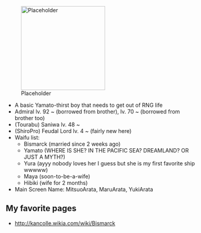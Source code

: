 [[File:Placeholder|thumb|220px]]
*A basic Yamato-thirst boy that needs to get out of RNG life
*Admiral lv. 92 ~ (borrowed from brother), lv. 70 ~ (borrowed from brother too)
*(Tourabu) Saniwa lv. 48 ~
*(ShiroPro) Feudal Lord lv. 4 ~ (fairly new here)
*Waifu list:
**Bismarck (married since 2 weeks ago)
**Yamato (WHERE IS SHE? IN THE PACIFIC SEA? DREAMLAND? OR JUST A MYTH?)
**Yura (ayyy nobody loves her I guess but she is my first favorite ship wwwww)
**Maya (soon-to-be-a-wife)
**Hibiki (wife for 2 months)
*Main Screen Name: MitsuoArata, MaruArata, YukiArata

==My favorite pages==

* http://kancolle.wikia.com/wiki/Bismarck